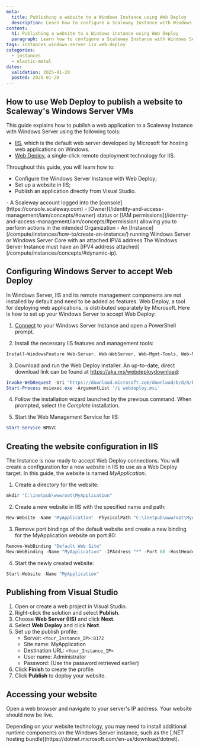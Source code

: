 ```yaml
---
meta:
  title: Publishing a website to a Windows Instance using Web Deploy
  description: Learn how to configure a Scaleway Instance with Windows Server to remotely publish web applications using Web Deploy.
content:
  h1: Publishing a website to a Windows instance using Web Deploy
  paragraph: Learn how to configure a Scaleway Instance with Windows Server to remotely publish web applications using Web Deploy.
tags: instances windows-server iis web-deploy
categories:
  - instances
  - elastic-metal
dates:
  validation: 2025-01-20
  posted: 2025-01-20
---
```


## How to use Web Deploy to publish a website to Scaleway's Windows Server VMs

This guide explains how to publish a web application to a Scaleway Instance with Windows Server using the following tools:
- [IIS](https://iis.net/), which is the default web server developed by Microsoft for hosting web applications on Windows.
- [Web Deploy](https://www.iis.net/downloads/microsoft/web-deploy), a single-click remote deployment technology for IIS.

Throughout this guide, you will learn how to:
- Configure the Windows Server Instance with Web Deploy;
- Set up a website in IIS;
- Publish an application directly from Visual Studio.

<Macro id="requirements" />
- A Scaleway account logged into the [console](https://console.scaleway.com)
- [Owner](/identity-and-access-management/iam/concepts/#owner) status or [IAM permissions](/identity-and-access-management/iam/concepts/#permission) allowing you to perform actions in the intended Organization
- An [Instance](/compute/instances/how-to/create-an-instance/) running Windows Server or Windows Server Core with an attached IPV4 address

<Message type ="note">
  The Windows Server Instance must have an [IPV4 address attached](/compute/instances/concepts/#dynamic-ip).
</Message>

## Configuring Windows Server to accept Web Deploy

In Windows Server, IIS and its remote management components are not installed by default and need to be added as features. Web Deploy, a tool for deploying web applications, is distributed separately by Microsoft. Here is how to set up your Windows Server to accept Web Deploy:

1. [Connect](/compute/instances/how-to/connect-to-instance/) to your Windows Server Instance and open a PowerShell prompt.

2. Install the necessary IIS features and management tools:
  ```powershell
  Install-WindowsFeature Web-Server, Web-WebServer, Web-Mgmt-Tools, Web-Mgmt-Service
  ```

3. Download and run the Web Deploy installer. An up-to-date, direct download link can be found at https://aka.ms/webdeploydownload:
  ```powershell
  Invoke-WebRequest -Uri "https://download.microsoft.com/download/b/d/8/bd882ec4-12e0-481a-9b32-0fae8e3c0b78/webdeploy_amd64_en-US.msi" -OutFile webdeploy.msi
  Start-Process msiexec.exe -ArgumentList '/i webdeploy.msi'
  ```

4. Follow the installation wizard launched by the previous command. When prompted, select the *Complete* installation.

5. Start the Web Management Service for IIS:
  ```powershell
  Start-Service WMSVC
  ```

## Creating the website configuration in IIS

The Instance is now ready to accept Web Deploy connections. You will create a configuration for a new website in IIS to use as a Web Deploy target. In this guide, the website is named *MyApplication*.

1. Create a directory for the website:
```powershell
mkdir "C:\inetpub\wwwroot\MyApplication"
```

2. Create a new website in IIS with the specified name and path:
```powershell
New-Website -Name "MyApplication" -PhysicalPath "C:\inetpub\wwwroot\MyApplication"
```

3. Remove port bindings of the default website and create a new binding for the MyApplication website on port 80:
```powershell
Remove-WebBinding "Default Web Site"
New-WebBinding -Name "MyApplication" -IPAddress "*" -Port 80 -HostHeader ""
```

4. Start the newly created website:
```powershell
Start-Website -Name "MyApplication"
```

## Publishing from Visual Studio

1. Open or create a web project in Visual Studio.
2. Right-click the solution and select **Publish**.
3. Choose **Web Server (IIS)** and click **Next**.
4. Select **Web Deploy** and click **Next**.
5. Set up the publish profile:
   - Server: `<Your_Instance_IP>:8172`
   - Site name: MyApplication
   - Destination URL: `<Your_Instance_IP>`
   - User name: Administrator
   - Password: (Use the password retrieved earlier)
   <Lightbox src="scaleway-webdeploy_profile.webp" alt="A screenshot of the Web Deploy profile configuration in Visual Studio" size="medium" />
6. Click **Finish** to create the profile.
7. Click **Publish** to deploy your website.

## Accessing your website

Open a web browser and navigate to your server's IP address. Your website should now be live.

<Message type="note">
   Depending on your website technology, you may need to install additional runtime components on the Windows Server instance, such as the [.NET hosting bundle](https://dotnet.microsoft.com/en-us/download/dotnet).
</Message>